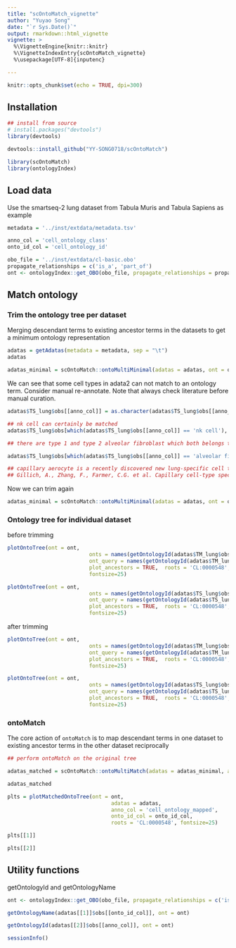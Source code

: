 ```yaml
---
title: "scOntoMatch_vignette"
author: "Yuyao Song"
date: "`r Sys.Date()`"
output: rmarkdown::html_vignette
vignette: >
  %\VignetteEngine{knitr::knitr}
  %\VignetteIndexEntry{scOntoMatch_vignette}
  %\usepackage[UTF-8]{inputenc}

---
```


```r
knitr::opts_chunk$set(echo = TRUE, dpi=300)
```



## Installation

```r

## install from source
# install.packages("devtools")
library(devtools)

devtools::install_github("YY-SONG0718/scOntoMatch")

library(scOntoMatch)
library(ontologyIndex)
```

## Load data

Use the smartseq-2 lung dataset from Tabula Muris and Tabula Sapiens as example

```r
metadata = '../inst/extdata/metadata.tsv'

anno_col = 'cell_ontology_class'
onto_id_col = 'cell_ontology_id'

obo_file = '../inst/extdata/cl-basic.obo'
propagate_relationships = c('is_a', 'part_of')
ont <- ontologyIndex::get_OBO(obo_file, propagate_relationships = propagate_relationships)
```


## Match ontology

### Trim the ontology tree per dataset

Merging descendant terms to existing ancestor terms in the datasets to get a minimum ontology representation
```r

adatas = getAdatas(metadata = metadata, sep = "\t")
adatas
```
```r
adatas_minimal = scOntoMatch::ontoMultiMinimal(adatas = adatas, ont = ont, anno_col = anno_col, onto_id_col = onto_id_col)
```

We can see that some cell types in adata2 can not match to an ontology term. Consider manual re-annotate. Note that always check literature before manual curation.
```r
adatas$TS_lung$obs[[anno_col]] = as.character(adatas$TS_lung$obs[[anno_col]])

## nk cell can certainly be matched
adatas$TS_lung$obs[which(adatas$TS_lung$obs[[anno_col]] == 'nk cell'), anno_col] = 'natural killer cell'

## there are type 1 and type 2 alveolar fibroblast which both belongs to fibroblast of lung

adatas$TS_lung$obs[which(adatas$TS_lung$obs[[anno_col]] == 'alveolar fibroblast'), anno_col] = 'fibroblast of lung'

## capillary aerocyte is a recently discovered new lung-specific cell type that is good to keep it
## Gillich, A., Zhang, F., Farmer, C.G. et al. Capillary cell-type specialization in the alveolus. Nature 586, 785–789 (2020). https://doi.org/10.1038/s41586-020-2822-7

```

Now we can trim again
```r
adatas_minimal = scOntoMatch::ontoMultiMinimal(adatas = adatas, ont = ont, anno_col = anno_col, onto_id_col = onto_id_col)
```
### Ontology tree for individual dataset
before trimming
```r


plotOntoTree(ont = ont, 
                          onts = names(getOntologyId(adatas$TM_lung$obs[['cell_ontology_class']], ont = ont)), 
                          ont_query = names(getOntologyId(adatas$TM_lung$obs[['cell_ontology_class']], ont = ont)),
                          plot_ancestors = TRUE,  roots = 'CL:0000548',
                          fontsize=25)
```

```r


plotOntoTree(ont = ont, 
                          onts = names(getOntologyId(adatas$TS_lung$obs[['cell_ontology_class']], ont = ont)), 
                          ont_query = names(getOntologyId(adatas$TS_lung$obs[['cell_ontology_class']], ont = ont)),
                          plot_ancestors = TRUE,  roots = 'CL:0000548',
                          fontsize=25)
```


after trimming
```r

plotOntoTree(ont = ont, 
                          onts = names(getOntologyId(adatas$TM_lung$obs[['cell_ontology_base']], ont = ont)), 
                          ont_query = names(getOntologyId(adatas$TM_lung$obs[['cell_ontology_base']], ont = ont)),
                          plot_ancestors = TRUE,  roots = 'CL:0000548',
                          fontsize=25)
```

```r

plotOntoTree(ont = ont, 
                          onts = names(getOntologyId(adatas$TS_lung$obs[['cell_ontology_base']], ont = ont)), 
                          ont_query = names(getOntologyId(adatas$TS_lung$obs[['cell_ontology_base']], ont = ont)),
                          plot_ancestors = TRUE,  roots = 'CL:0000548',
                          fontsize=25)
```


### ontoMatch
The core action of `ontoMatch` is to map descendant terms in one dataset to existing ancestor terms in the other dataset reciprocally

```r

## perform ontoMatch on the original tree

adatas_matched = scOntoMatch::ontoMultiMatch(adatas = adatas_minimal, anno_col = 'cell_ontology_base', onto_id_col = onto_id_col, ont = ont)
```
```r
adatas_matched

```
```r

plts = plotMatchedOntoTree(ont = ont, 
                                 adatas = adatas,
                                 anno_col = 'cell_ontology_mapped', 
                                 onto_id_col = onto_id_col,
                                 roots = 'CL:0000548', fontsize=25)
```
```r
plts[[1]]
```
```r
plts[[2]]
```


## Utility functions

getOntologyId and getOntologyName

```r
ont <- ontologyIndex::get_OBO(obo_file, propagate_relationships = c('is_a', 'part_of'))

getOntologyName(adatas[[1]]$obs[[onto_id_col]], ont = ont)

```

```r

getOntologyId(adatas[[2]]$obs[[anno_col]], ont = ont)

```

```r
sessionInfo()
```
